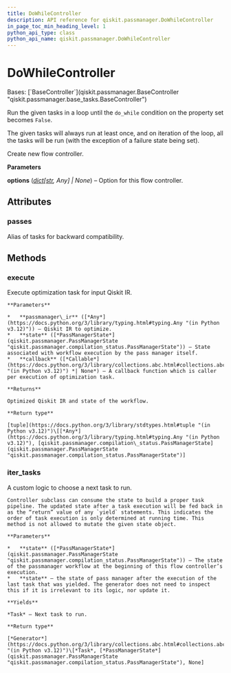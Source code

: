 ```yaml
---
title: DoWhileController
description: API reference for qiskit.passmanager.DoWhileController
in_page_toc_min_heading_level: 1
python_api_type: class
python_api_name: qiskit.passmanager.DoWhileController
---
```


# DoWhileController

<Class id="qiskit.passmanager.DoWhileController" github="https://github.com/qiskit/qiskit/tree/main/qiskit/passmanager/flow_controllers.py" signature="qiskit.passmanager.DoWhileController(tasks=(), do_while=None, *, options=None)">
  Bases: [`BaseController`](qiskit.passmanager.BaseController "qiskit.passmanager.base_tasks.BaseController")

  Run the given tasks in a loop until the `do_while` condition on the property set becomes `False`.

  The given tasks will always run at least once, and on iteration of the loop, all the tasks will be run (with the exception of a failure state being set).

  Create new flow controller.

  **Parameters**

  **options** ([*dict*](https://docs.python.org/3/library/stdtypes.html#dict "(in Python v3.12)")*\[*[*str*](https://docs.python.org/3/library/stdtypes.html#str "(in Python v3.12)")*, Any] | None*) – Option for this flow controller.

  ## Attributes

  ### passes

  <Attribute id="qiskit.passmanager.DoWhileController.passes" name="passes">
    Alias of tasks for backward compatibility.
  </Attribute>

  ## Methods

  ### execute

  <Function id="qiskit.passmanager.DoWhileController.execute" name="execute" signature="execute(passmanager_ir, state, callback=None)">
    Execute optimization task for input Qiskit IR.

    **Parameters**

    *   **passmanager\_ir** ([*Any*](https://docs.python.org/3/library/typing.html#typing.Any "(in Python v3.12)")) – Qiskit IR to optimize.
    *   **state** ([*PassManagerState*](qiskit.passmanager.PassManagerState "qiskit.passmanager.compilation_status.PassManagerState")) – State associated with workflow execution by the pass manager itself.
    *   **callback** ([*Callable*](https://docs.python.org/3/library/collections.abc.html#collections.abc.Callable "(in Python v3.12)") *| None*) – A callback function which is caller per execution of optimization task.

    **Returns**

    Optimized Qiskit IR and state of the workflow.

    **Return type**

    [tuple](https://docs.python.org/3/library/stdtypes.html#tuple "(in Python v3.12)")\[[*Any*](https://docs.python.org/3/library/typing.html#typing.Any "(in Python v3.12)"), [qiskit.passmanager.compilation\_status.PassManagerState](qiskit.passmanager.PassManagerState "qiskit.passmanager.compilation_status.PassManagerState")]
  </Function>

  ### iter\_tasks

  <Function id="qiskit.passmanager.DoWhileController.iter_tasks" name="iter_tasks" signature="iter_tasks(state)">
    A custom logic to choose a next task to run.

    Controller subclass can consume the state to build a proper task pipeline. The updated state after a task execution will be fed back in as the “return” value of any `yield` statements. This indicates the order of task execution is only determined at running time. This method is not allowed to mutate the given state object.

    **Parameters**

    *   **state** ([*PassManagerState*](qiskit.passmanager.PassManagerState "qiskit.passmanager.compilation_status.PassManagerState")) – The state of the passmanager workflow at the beginning of this flow controller’s execution.
    *   **state** – the state of pass manager after the execution of the last task that was yielded. The generator does not need to inspect this if it is irrelevant to its logic, nor update it.

    **Yields**

    *Task* – Next task to run.

    **Return type**

    [*Generator*](https://docs.python.org/3/library/collections.abc.html#collections.abc.Generator "(in Python v3.12)")\[*Task*, [*PassManagerState*](qiskit.passmanager.PassManagerState "qiskit.passmanager.compilation_status.PassManagerState"), None]
  </Function>
</Class>

